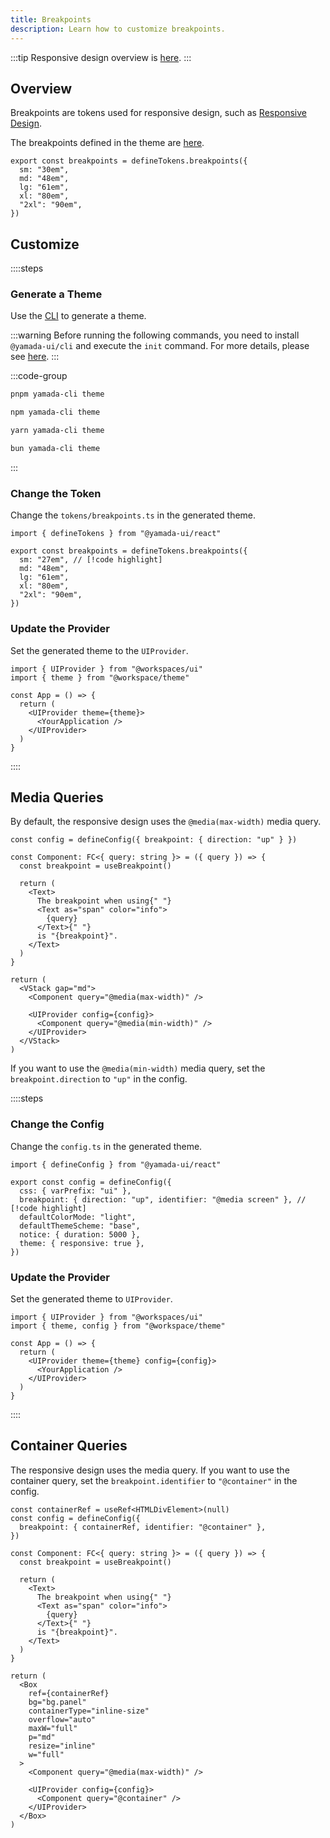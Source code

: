 ```yaml
---
title: Breakpoints
description: Learn how to customize breakpoints.
---
```


:::tip
Responsive design overview is [here](/docs/styling/responsive-design).
:::

## Overview

Breakpoints are tokens used for responsive design, such as [Responsive Design](/docs/styling/responsive-design).

The breakpoints defined in the theme are [here](https://github.com/yamada-ui/yamada-ui/blob/main/packages/react/src/theme/tokens/breakpoints.ts).

```tsx
export const breakpoints = defineTokens.breakpoints({
  sm: "30em",
  md: "48em",
  lg: "61em",
  xl: "80em",
  "2xl": "90em",
})
```

## Customize

::::steps

### Generate a Theme

Use the [CLI](/docs/theming/cli) to generate a theme.

:::warning
Before running the following commands, you need to install `@yamada-ui/cli` and execute the `init` command. For more details, please see [here](/docs/get-started/cli).
:::

:::code-group

```bash [pnpm]
pnpm yamada-cli theme
```

```bash [npm]
npm yamada-cli theme
```

```bash [yarn]
yarn yamada-cli theme
```

```bash [bun]
bun yamada-cli theme
```

:::

### Change the Token

Change the `tokens/breakpoints.ts` in the generated theme.

```tsx title="theme/tokens/breakpoints.ts"
import { defineTokens } from "@yamada-ui/react"

export const breakpoints = defineTokens.breakpoints({
  sm: "27em", // [!code highlight]
  md: "48em",
  lg: "61em",
  xl: "80em",
  "2xl": "90em",
})
```

### Update the Provider

Set the generated theme to the `UIProvider`.

```tsx {2,6}
import { UIProvider } from "@workspaces/ui"
import { theme } from "@workspace/theme"

const App = () => {
  return (
    <UIProvider theme={theme}>
      <YourApplication />
    </UIProvider>
  )
}
```

::::

## Media Queries

By default, the responsive design uses the `@media(max-width)` media query.

```tsx preview functional
const config = defineConfig({ breakpoint: { direction: "up" } })

const Component: FC<{ query: string }> = ({ query }) => {
  const breakpoint = useBreakpoint()

  return (
    <Text>
      The breakpoint when using{" "}
      <Text as="span" color="info">
        {query}
      </Text>{" "}
      is "{breakpoint}".
    </Text>
  )
}

return (
  <VStack gap="md">
    <Component query="@media(max-width)" />

    <UIProvider config={config}>
      <Component query="@media(min-width)" />
    </UIProvider>
  </VStack>
)
```

If you want to use the `@media(min-width)` media query, set the `breakpoint.direction` to `"up"` in the config.

::::steps

### Change the Config

Change the `config.ts` in the generated theme.

```tsx title="theme/config.ts"
import { defineConfig } from "@yamada-ui/react"

export const config = defineConfig({
  css: { varPrefix: "ui" },
  breakpoint: { direction: "up", identifier: "@media screen" }, // [!code highlight]
  defaultColorMode: "light",
  defaultThemeScheme: "base",
  notice: { duration: 5000 },
  theme: { responsive: true },
})
```

### Update the Provider

Set the generated theme to `UIProvider`.

```tsx {2,6}
import { UIProvider } from "@workspaces/ui"
import { theme, config } from "@workspace/theme"

const App = () => {
  return (
    <UIProvider theme={theme} config={config}>
      <YourApplication />
    </UIProvider>
  )
}
```

::::

## Container Queries

The responsive design uses the media query. If you want to use the container query, set the `breakpoint.identifier` to `"@container"` in the config.

```tsx preview functional
const containerRef = useRef<HTMLDivElement>(null)
const config = defineConfig({
  breakpoint: { containerRef, identifier: "@container" },
})

const Component: FC<{ query: string }> = ({ query }) => {
  const breakpoint = useBreakpoint()

  return (
    <Text>
      The breakpoint when using{" "}
      <Text as="span" color="info">
        {query}
      </Text>{" "}
      is "{breakpoint}".
    </Text>
  )
}

return (
  <Box
    ref={containerRef}
    bg="bg.panel"
    containerType="inline-size"
    overflow="auto"
    maxW="full"
    p="md"
    resize="inline"
    w="full"
  >
    <Component query="@media(max-width)" />

    <UIProvider config={config}>
      <Component query="@container" />
    </UIProvider>
  </Box>
)
```
